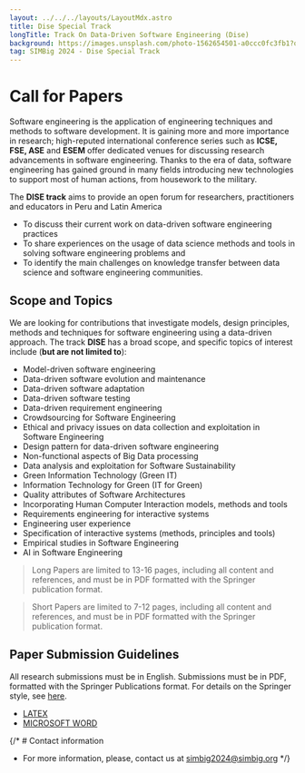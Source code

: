 ```yaml
---
layout: ../../../layouts/LayoutMdx.astro
title: Dise Special Track
longTitle: Track On Data-Driven Software Engineering (Dise)
background: https://images.unsplash.com/photo-1562654501-a0ccc0fc3fb1?q=80&w=1932&auto=format&fit=crop&ixlib=rb-4.0.3&ixid=M3wxMjA3fDB8MHxwaG90by1wYWdlfHx8fGVufDB8fHx8fA%3D%3D
tag: SIMBig 2024 - Dise Special Track
---
```



# Call for Papers
Software engineering is the application of engineering techniques and methods to software development. It is gaining more and more importance in research; high-reputed international conference series such as **ICSE, FSE, ASE** and **ESEM** offer dedicated venues for discussing research advancements in software engineering. Thanks to the era of data, software engineering has gained ground in many fields introducing new technologies to support most of human actions, from housework to the military.

The **DISE track** aims to provide an open forum for researchers, practitioners and educators in Peru and Latin America 

* To discuss their current work on data-driven software engineering practices
* To share experiences on the usage of data science methods and tools in solving software engineering problems and 
* To identify the main challenges on knowledge transfer between data science and software engineering communities.


## Scope and Topics
We are looking for contributions that investigate models, design principles, methods and techniques for software engineering using a data-driven approach. The track **DISE** has a broad scope, and specific topics of interest include (**but are not limited to**):

* Model-driven software engineering
* Data-driven software evolution and maintenance
* Data-driven software adaptation
* Data-driven software testing
* Data-driven requirement engineering
* Crowdsourcing for Software Engineering
* Ethical and privacy issues on data collection and exploitation in Software Engineering
* Design pattern for data-driven software engineering
* Non-functional aspects of Big Data processing
* Data analysis and exploitation for Software Sustainability
* Green Information Technology (Green IT)
* Information Technology for Green (IT for Green)
* Quality attributes of Software Architectures
* Incorporating Human Computer Interaction models, methods and tools
* Requirements engineering for interactive systems
* Engineering user experience
* Specification of interactive systems (methods, principles and tools)
* Empirical studies in Software Engineering
* AI in Software Engineering


> Long Papers are limited to 13-16 pages, including all content and references, and must be in PDF formatted with the Springer publication format.

> Short Papers are limited to 7-12 pages, including all content and references, and must be in PDF formatted with the Springer publication format.

## Paper Submission Guidelines
All research submissions must be in English.
Submissions must be in PDF, formatted with the Springer Publications format. For details on the Springer style, see [here](https://www.springer.com/gp/computer-science/lncs/conference-proceedings-guidelines).

* [LATEX](https://resource-cms.springernature.com/springer-cms/rest/v1/content/19238648/data/v8)
* [MICROSOFT WORD](https://resource-cms.springernature.com/springer-cms/rest/v1/content/7117506/data/v1)

<ContactUs/>

{/* # Contact information
* For more information, please, contact us at simbig2024@simbig.org */}